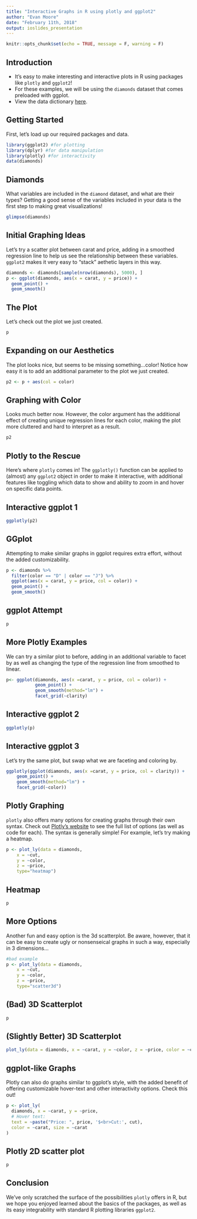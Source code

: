 ---
title: "Interactive Graphs in R using plotly and ggplot2"
author: "Evan Moore"
date: "February 11th, 2018"
output: ioslides_presentation
---

```{r setup, include=FALSE}
knitr::opts_chunk$set(echo = TRUE, message = F, warning = F)
```

## Introduction

- It's easy to make interesting and interactive plots in R using packages like `plotly` and `ggplot2`!
- For these examples, we will be using the `diamonds` dataset that comes preloaded with ggplot. 
- View the data dictionary [here](http://ggplot2.tidyverse.org/reference/diamonds.html).

## Getting Started

First, let's load up our required packages and data. 
```{r}
library(ggplot2) #for plotting
library(dplyr) #for data manipulation
library(plotly) #for interactivity
data(diamonds)
```

## Diamonds 

What variables are included in the `diamond` dataset, and what are their types? Getting a good sense of the variables included in your data is the first step to making great visualizations! 
```{r}
glimpse(diamonds)
```

## Initial Graphing Ideas

Let's try a scatter plot between carat and price, adding in a smoothed regression line to help us see the relationship between these variables. `ggplot2` makes it very easy to "stack" aethetic layers in this way.
```{r}
diamonds <- diamonds[sample(nrow(diamonds), 5000), ]
p <- ggplot(diamonds, aes(x = carat, y = price)) + 
  geom_point() + 
  geom_smooth()
```

## The Plot

Let's check out the plot we just created. 
```{r, echo = F}
p
```

## Expanding on our Aesthetics

The plot looks nice, but seems to be missing something...color! Notice how easy it is to add an additional parameter to the plot we just created. 
```{r}
p2 <- p + aes(col = color)
```

## Graphing with Color

Looks much better now. However, the color argument has the additional effect of creating unique regression lines for each color, making the plot more cluttered and hard to interpret as a result.
```{r, echo = F}
p2
```

## Plotly to the Rescue

Here's where `plotly` comes in! The `ggplotly()` function can be applied to (almost) any `ggplot2` object in order to make it interactive, with additional features like toggling which data to show and ability to zoom in and hover on specific data points.

## Interactive ggplot 1
```{r}
ggplotly(p2)
```

## GGplot 

Attempting to make similar graphs in ggplot requires extra effort, without the added customizability. 
```{r}
p <- diamonds %>% 
  filter(color == "D" | color == "J") %>% 
  ggplot(aes(x = carat, y = price, col = color)) + 
  geom_point() + 
  geom_smooth()
```

## ggplot Attempt
```{r, echo = F}
p
```

## More Plotly Examples

We can try a similar plot to before, adding in an additional variable to facet by as well as changing the type of the regression line from smoothed to linear. 
```{r}
p<- ggplot(diamonds, aes(x =carat, y = price, col = color)) + 
           geom_point() + 
           geom_smooth(method="lm") + 
           facet_grid(~clarity)
```

## Interactive ggplot 2
```{r, echo = F}
ggplotly(p)
```

## Interactive ggplot 3
Let's try the same plot, but swap what we are faceting and coloring by.
```{r, echo = F}
ggplotly(ggplot(diamonds, aes(x =carat, y = price, col = clarity)) + 
    geom_point() + 
    geom_smooth(method="lm") + 
    facet_grid(~color))
```

## Plotly Graphing
`plotly` also offers many options for creating graphs through their own syntax. Check out [Plotly's website](https://plot.ly/r/) to see the full list of options (as well as code for each). The syntax is generally simple! For example, let's try making a heatmap.
```{r}
p <- plot_ly(data = diamonds, 
    x = ~cut, 
    y = ~color, 
    z = ~price, 
    type="heatmap")
```

## Heatmap
```{r, echo = F}
p
```

## More Options
Another fun and easy option is the 3d scatterplot. Be aware, however, that it can be easy to create ugly or nonsenseical graphs in such a way, especially in 3 dimensions...
```{r}
#bad example
p <- plot_ly(data = diamonds, 
    x = ~cut, 
    y = ~color, 
    z = ~price, 
    type="scatter3d")
```

## (Bad) 3D Scatterplot
```{r, echo = F}
p
```

## (Slightly Better) 3D Scatterplot
```{r,echo = F}
plot_ly(data = diamonds, x = ~carat, y = ~color, z = ~price, color = ~clarity, type = "scatter3d")
```

## ggplot-like Graphs
Plotly can also do graphs similar to ggplot's style, with the added benefit of offering customizable hover-text and other interactivity options. Check this out! 
```{r}
p <- plot_ly(
  diamonds, x = ~carat, y = ~price,
  # Hover text:
  text = ~paste("Price: ", price, '$<br>Cut:', cut),
  color = ~carat, size = ~carat
)
```

## Plotly 2D scatter plot
```{r, echo =F}
p
```

## Conclusion
We've only scratched the surface of the possibilities `plotly` offers in R, but we hope you enjoyed learned about the basics of the packages, as well as its easy integrability with standard R plotting libraries `ggplot2`. 
